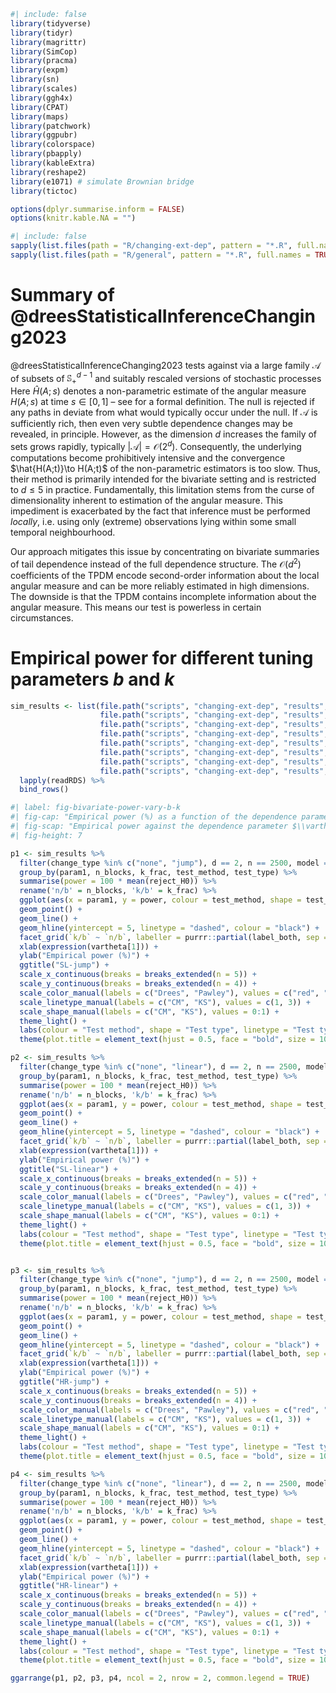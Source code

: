 ```r
#| include: false
library(tidyverse)
library(tidyr)
library(magrittr)
library(SimCop)
library(pracma)
library(expm)
library(sn)
library(scales)
library(ggh4x)
library(CPAT)
library(maps)
library(patchwork)
library(ggpubr)
library(colorspace)
library(pbapply)
library(kableExtra)
library(reshape2)
library(e1071) # simulate Brownian bridge
library(tictoc)

options(dplyr.summarise.inform = FALSE)
options(knitr.kable.NA = "")
```


```r
#| include: false
sapply(list.files(path = "R/changing-ext-dep", pattern = "*.R", full.names = TRUE, recursive = TRUE), source)
sapply(list.files(path = "R/general", pattern = "*.R", full.names = TRUE, recursive = TRUE), source)
```

# Summary of @dreesStatisticalInferenceChanging2023

@dreesStatisticalInferenceChanging2023 tests \eqref{eq-changing-ext-dep-null-hyp} against \eqref{eq-changing-ext-dep-alt-hyp} via a large family $\mathcal{A}$ of subsets of $\mathbb{S}_+^{d-1}$ and suitably rescaled versions of stochastic processes
\begin{equation}\label{eq-drees-test-process}
\left\lbrace\int_0^t \hat{H}(A;s)\,\dee s - t \int_0^1 \hat{H}(A;s)\,\dee s : t\in[0,1]\right\rbrace, \qquad (A\in\mathcal{A}).
\end{equation}
Here $\hat{H}(A;s)$ denotes a non-parametric estimate of the angular measure $H(A;s)$ at time $s\in[0,1]$ -- see \eqref{eq-emp-angular-measure} for a formal definition. The null is rejected if any paths in \eqref{eq-drees-test-process} deviate from what would typically occur under the null. If $\mathcal{A}$ is sufficiently rich, then even very subtle dependence changes may be revealed, in principle. However, as the dimension $d$ increases the family of sets grows rapidly, typically $|\mathcal{A}|=\mathcal{O}(2^d)$. Consequently, the underlying computations become prohibitively intensive and the convergence $\hat{H(A;t)}\to H(A;t)$ of the non-parametric estimators is too slow. Thus, their method is primarily intended for the bivariate setting and is restricted to $d\leq 5$ in practice. Fundamentally, this limitation stems from the curse of dimensionality inherent to estimation of the angular measure. This impediment is exacerbated by the fact that inference must be performed *locally*, i.e. using only (extreme) observations lying within some small temporal neighbourhood.

Our approach mitigates this issue by concentrating on bivariate summaries of tail dependence instead of the full dependence structure. The $\mathcal{O}(d^2)$ coefficients of the TPDM encode second-order information about the local angular measure and can be more reliably estimated in high dimensions. The downside is that the TPDM contains incomplete information about the angular measure. This means our test is powerless in certain circumstances.

# Empirical power for different tuning parameters $b$ and $k$

```r
sim_results <- list(file.path("scripts", "changing-ext-dep", "results", "sim-test-results-seed1.RDS"),
                    file.path("scripts", "changing-ext-dep", "results", "sim-test-results-seed2.RDS"),
                    file.path("scripts", "changing-ext-dep", "results", "sim-test-results-seed3.RDS"),
                    file.path("scripts", "changing-ext-dep", "results", "sim-test-results-seed4.RDS"),
                    file.path("scripts", "changing-ext-dep", "results", "sim-test-results-seed5.RDS"),
                    file.path("scripts", "changing-ext-dep", "results", "sim-test-results-seed6.RDS"),
                    file.path("scripts", "changing-ext-dep", "results", "sim-test-results-seed7.RDS"),
                    file.path("scripts", "changing-ext-dep", "results", "sim-test-results-seed8.RDS")) %>%
  lapply(readRDS) %>%
  bind_rows()
```

```r
#| label: fig-bivariate-power-vary-b-k
#| fig-cap: "Empirical power (%) as a function of the dependence parameter $\\vartheta_1$ for different combinations of tuning parameters $b$ and $k$. Based on 1000 simulations with $n=2,500$ and $d=2$. For the SL and HR models, $\\vartheta_0=2$ and $\\vartheta_0=1$, respectively. Tests are conducted at the 5\\% level (black dashed line)."
#| fig-scap: "Empirical power against the dependence parameter $\\vartheta_1$ for selected $b$ and $k$."
#| fig-height: 7

p1 <- sim_results %>%
  filter(change_type %in% c("none", "jump"), d == 2, n == 2500, model == "log") %>%
  group_by(param1, n_blocks, k_frac, test_method, test_type) %>%
  summarise(power = 100 * mean(reject_H0)) %>%
  rename('n/b' = n_blocks, 'k/b' = k_frac) %>%
  ggplot(aes(x = param1, y = power, colour = test_method, shape = test_type, linetype = test_type)) +
  geom_point() +
  geom_line() +
  geom_hline(yintercept = 5, linetype = "dashed", colour = "black") +
  facet_grid(`k/b` ~ `n/b`, labeller = purrr::partial(label_both, sep = " = ")) +
  xlab(expression(vartheta[1])) +
  ylab("Empirical power (%)") +
  ggtitle("SL-jump") +
  scale_x_continuous(breaks = breaks_extended(n = 5)) +
  scale_y_continuous(breaks = breaks_extended(n = 4)) +
  scale_color_manual(labels = c("Drees", "Pawley"), values = c("red", "blue")) +
  scale_linetype_manual(labels = c("CM", "KS"), values = c(1, 3)) +
  scale_shape_manual(labels = c("CM", "KS"), values = 0:1) +
  theme_light() +
  labs(colour = "Test method", shape = "Test type", linetype = "Test type") +
  theme(plot.title = element_text(hjust = 0.5, face = "bold", size = 10))

p2 <- sim_results %>%
  filter(change_type %in% c("none", "linear"), d == 2, n == 2500, model == "log") %>%
  group_by(param1, n_blocks, k_frac, test_method, test_type) %>%
  summarise(power = 100 * mean(reject_H0)) %>%
  rename('n/b' = n_blocks, 'k/b' = k_frac) %>%
  ggplot(aes(x = param1, y = power, colour = test_method, shape = test_type, linetype = test_type)) +
  geom_point() +
  geom_line() +
  geom_hline(yintercept = 5, linetype = "dashed", colour = "black") +
  facet_grid(`k/b` ~ `n/b`, labeller = purrr::partial(label_both, sep = " = ")) +
  xlab(expression(vartheta[1])) +
  ylab("Empirical power (%)") +
  ggtitle("SL-linear") +
  scale_x_continuous(breaks = breaks_extended(n = 5)) +
  scale_y_continuous(breaks = breaks_extended(n = 4)) +
  scale_color_manual(labels = c("Drees", "Pawley"), values = c("red", "blue")) +
  scale_linetype_manual(labels = c("CM", "KS"), values = c(1, 3)) +
  scale_shape_manual(labels = c("CM", "KS"), values = 0:1) +
  theme_light() +
  labs(colour = "Test method", shape = "Test type", linetype = "Test type") +
  theme(plot.title = element_text(hjust = 0.5, face = "bold", size = 10))


p3 <- sim_results %>%
  filter(change_type %in% c("none", "jump"), d == 2, n == 2500, model == "hr") %>%
  group_by(param1, n_blocks, k_frac, test_method, test_type) %>%
  summarise(power = 100 * mean(reject_H0)) %>%
  rename('n/b' = n_blocks, 'k/b' = k_frac) %>%
  ggplot(aes(x = param1, y = power, colour = test_method, shape = test_type, linetype = test_type)) +
  geom_point() +
  geom_line() +
  geom_hline(yintercept = 5, linetype = "dashed", colour = "black") +
  facet_grid(`k/b` ~ `n/b`, labeller = purrr::partial(label_both, sep = " = ")) +
  xlab(expression(vartheta[1])) +
  ylab("Empirical power (%)") +
  ggtitle("HR-jump") +
  scale_x_continuous(breaks = breaks_extended(n = 5)) +
  scale_y_continuous(breaks = breaks_extended(n = 4)) +
  scale_color_manual(labels = c("Drees", "Pawley"), values = c("red", "blue")) +
  scale_linetype_manual(labels = c("CM", "KS"), values = c(1, 3)) +
  scale_shape_manual(labels = c("CM", "KS"), values = 0:1) +
  theme_light() +
  labs(colour = "Test method", shape = "Test type", linetype = "Test type") +
  theme(plot.title = element_text(hjust = 0.5, face = "bold", size = 10))

p4 <- sim_results %>%
  filter(change_type %in% c("none", "linear"), d == 2, n == 2500, model == "hr") %>%
  group_by(param1, n_blocks, k_frac, test_method, test_type) %>%
  summarise(power = 100 * mean(reject_H0)) %>%
  rename('n/b' = n_blocks, 'k/b' = k_frac) %>%
  ggplot(aes(x = param1, y = power, colour = test_method, shape = test_type, linetype = test_type)) +
  geom_point() +
  geom_line() +
  geom_hline(yintercept = 5, linetype = "dashed", colour = "black") +
  facet_grid(`k/b` ~ `n/b`, labeller = purrr::partial(label_both, sep = " = ")) +
  xlab(expression(vartheta[1])) +
  ylab("Empirical power (%)") +
  ggtitle("HR-linear") +
  scale_x_continuous(breaks = breaks_extended(n = 5)) +
  scale_y_continuous(breaks = breaks_extended(n = 4)) +
  scale_color_manual(labels = c("Drees", "Pawley"), values = c("red", "blue")) +
  scale_linetype_manual(labels = c("CM", "KS"), values = c(1, 3)) +
  scale_shape_manual(labels = c("CM", "KS"), values = 0:1) +
  theme_light() +
  labs(colour = "Test method", shape = "Test type", linetype = "Test type") +
  theme(plot.title = element_text(hjust = 0.5, face = "bold", size = 10))

ggarrange(p1, p2, p3, p4, ncol = 2, nrow = 2, common.legend = TRUE)
```
